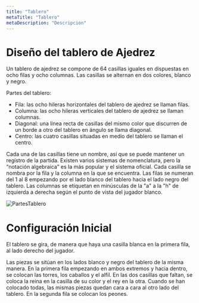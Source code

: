 ```yaml
---
title: "Tablero"
metaTitle: "Tablero"
metaDescription: "Descripcion"
---
```


# Diseño del tablero de Ajedrez

Un tablero de ajedrez se compone de 64 casillas iguales en dispuestas en ocho filas y ocho columnas. 
Las casillas se alternan en dos colores, blanco y negro. 

Partes del tablero:
- Fila: las ocho hileras horizontales del tablero de ajedrez se llaman filas.
- Columna: las ocho hileras verticales del tablero de ajedrez se llaman columnas.
- Diagonal: una línea recta de casillas del mismo color que discurren de un borde a otro del tablero 
en ángulo se llama diagonal.
- Centro: las cuatro casillas situadas en medio del tablero se llaman el centro.

Cada una de las casillas tiene un nombre, así que se puede mantener un registro de la partida. 
Existen varios sistemas de nomenclatura, pero la “notación algebraica” es la más popular y el sistema oficial. 
Cada casilla se nombra por la fila y la columna en la que se encuentra. 
Las filas se numeran del 1 al 8 empezando por el lado blanco del tablero hacia el lado negro del tablero. 
Las columnas se etiquetan en minúsculas de la "a" a la "h" de izquierda a derecha según el punto de vista del jugador blanco. 

![PartesTablero](https://i.imgur.com/KXjIqQ3.png)

# Configuración Inicial

El tablero se gira, de manera que haya una casilla blanca en la primera fila, al lado derecho del jugador.

Las piezas se sitúan en los lados blanco y negro del tablero de la misma manera. 
En la primera fila empezando en ambos extremos y hacia dentro, se colocan las torres, los caballos y el alfil. 
En las dos casillas que faltan, se coloca la reina en la casilla de su color y el rey en la otra. 
Cuando se han colocado todas, las mismas piezas quedan cara a cara al otro lado del tablero. 
En la segunda fila se colocan los peones.

<ChessGameOnePlayerWithMoveValidation position="rnbqkbnr/pppppppp/8/8/8/8/PPPPPPPP/RNBQKBNR w KQkq - 0 1" />
